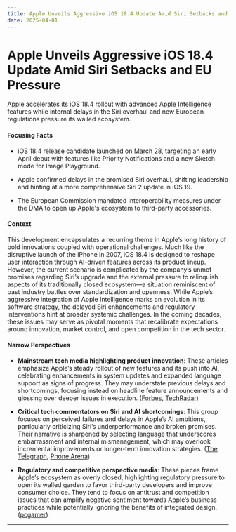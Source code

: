 ```yaml
---
title: Apple Unveils Aggressive iOS 18.4 Update Amid Siri Setbacks and EU Pressure
date: 2025-04-01
---
```


# Apple Unveils Aggressive iOS 18.4 Update Amid Siri Setbacks and EU Pressure

Apple accelerates its iOS 18.4 rollout with advanced Apple Intelligence features while internal delays in the Siri overhaul and new European regulations pressure its walled ecosystem.

#### Focusing Facts

- iOS 18.4 release candidate launched on March 28, targeting an early April debut with features like Priority Notifications and a new Sketch mode for Image Playground.

- Apple confirmed delays in the promised Siri overhaul, shifting leadership and hinting at a more comprehensive Siri 2 update in iOS 19.

- The European Commission mandated interoperability measures under the DMA to open up Apple's ecosystem to third-party accessories.

#### Context

This development encapsulates a recurring theme in Apple’s long history of bold innovations coupled with operational challenges. Much like the disruptive launch of the iPhone in 2007, iOS 18.4 is designed to reshape user interaction through AI-driven features across its product lineup. However, the current scenario is complicated by the company’s unmet promises regarding Siri’s upgrade and the external pressure to relinquish aspects of its traditionally closed ecosystem—a situation reminiscent of past industry battles over standardization and openness. While Apple’s aggressive integration of Apple Intelligence marks an evolution in its software strategy, the delayed Siri enhancements and regulatory interventions hint at broader systemic challenges. In the coming decades, these issues may serve as pivotal moments that recalibrate expectations around innovation, market control, and open competition in the tech sector.

#### Narrow Perspectives

- **Mainstream tech media highlighting product innovation**: These articles emphasize Apple’s steady rollout of new features and its push into AI, celebrating enhancements in system updates and expanded language support as signs of progress. They may understate previous delays and shortcomings, focusing instead on headline feature announcements and glossing over deeper issues in execution. ([Forbes](https://www.forbes.com/sites/davidphelan/2025/03/30/apple-ios-184-new-release-date-major-iphone-update-lands-any-minute-now/), [TechRadar](https://www.techradar.com/phones/ios/ios-18-4-gets-official-release-notes-apple-intelligence-new-photos-tools-ambient-music-and-more))

- **Critical tech commentators on Siri and AI shortcomings**: This group focuses on perceived failures and delays in Apple’s AI ambitions, particularly criticizing Siri’s underperformance and broken promises. Their narrative is sharpened by selecting language that underscores embarrassment and internal mismanagement, which may overlook incremental improvements or longer-term innovation strategies. ([The Telegraph](https://www.telegraph.co.uk/business/2025/03/29/siri-explain-how-you-became-apple-most-embarrassing-failure/), [Phone Arena](https://www.phonearena.com/news/wwdc-2025-apple-cautious-approach_id169008))

- **Regulatory and competitive perspective media**: These pieces frame Apple’s ecosystem as overly closed, highlighting regulatory pressure to open its walled garden to favor third-party developers and improve consumer choice. They tend to focus on antitrust and competition issues that can amplify negative sentiment towards Apple’s business practices while potentially ignoring the benefits of integrated design. ([pcgamer](https://www.pcgamer.com/gaming-industry/european-commission-orders-apple-to-finally-open-the-gates-of-its-walled-garden-and-level-the-playing-field-for-third-party-developers/))

---
